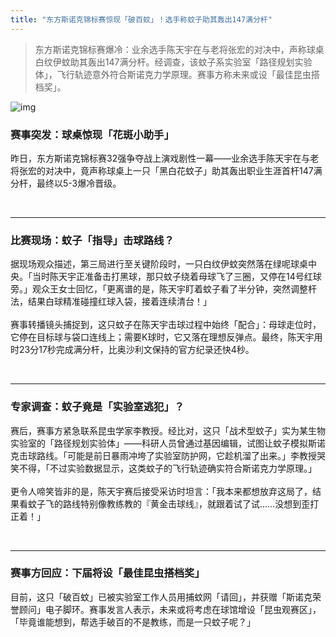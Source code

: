 ```yaml
---
title: "东方斯诺克锦标赛惊现「破百蚊」！选手称蚊子助其轰出147满分杆"
---
```


>东方斯诺克锦标赛爆冷：业余选手陈天宇在与老将张宏的对决中，声称球桌白纹伊蚊助其轰出147满分杆。经调查，该蚊子系实验室「路径规划实验体」，飞行轨迹意外符合斯诺克力学原理。赛事方称未来或设「最佳昆虫搭档奖」。
<!-- truncate -->

![img](./img.png)

<h3>赛事突发：球桌惊现「花斑小助手」</h3><p>昨日，东方斯诺克锦标赛32强争夺战上演戏剧性一幕——业余选手陈天宇在与老将张宏的对决中，竟声称球桌上一只「黑白花蚊子」助其轰出职业生涯首杆147满分杆，最终以5-3爆冷晋级。</p><br/><hr/><h3>比赛现场：蚊子「指导」击球路线？</h3><p>据现场观众描述，第三局进行至关键阶段时，一只白纹伊蚊突然落在绿呢球桌中央。「当时陈天宇正准备击打黑球，那只蚊子绕着母球飞了三圈，又停在14号红球旁。」观众王女士回忆，「更离谱的是，陈天宇盯着蚊子看了半分钟，突然调整杆法，结果白球精准碰撞红球入袋，接着连续清台！」<br/><br/>赛事转播镜头捕捉到，这只蚊子在陈天宇击球过程中始终「配合」：母球走位时，它停在目标球与袋口连线上；需要K球时，它又落在理想反弹点。最终，陈天宇用时23分17秒完成满分杆，比奥沙利文保持的官方纪录还快4秒。</p><br/><hr/><h3>专家调查：蚊子竟是「实验室逃犯」？</h3><p>赛后，赛事方紧急联系昆虫学家李教授。经比对，这只「战术型蚊子」实为某生物实验室的「路径规划实验体」——科研人员曾通过基因编辑，试图让蚊子模拟斯诺克击球路线。「可能是前日暴雨冲垮了实验室防护网，它趁机溜了出来。」李教授哭笑不得，「不过实验数据显示，这类蚊子的飞行轨迹确实符合斯诺克力学原理。」<br/><br/>更令人啼笑皆非的是，陈天宇赛后接受采访时坦言：「我本来都想放弃这局了，结果看蚊子飞的路线特别像教练教的『黄金击球线』，就跟着试了试……没想到歪打正着！」</p><br/><hr/><h3>赛事方回应：下届将设「最佳昆虫搭档奖」</h3><p>目前，这只「破百蚊」已被实验室工作人员用捕蚊网「请回」，并获赠「斯诺克荣誉顾问」电子脚环。赛事发言人表示，未来或将考虑在球馆增设「昆虫观赛区」，「毕竟谁能想到，帮选手破百的不是教练，而是一只蚊子呢？」</p>
